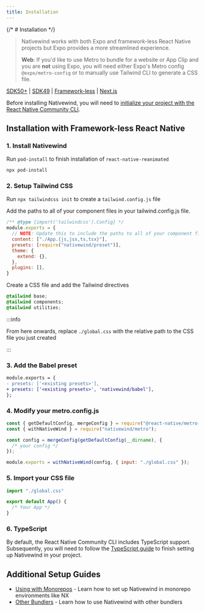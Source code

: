 ```yaml
---
title: Installation
---
```



{/* # Installation */}

> Nativewind works with both Expo and framework-less React Native projects but Expo provides a more streamlined experience.
> 
> **Web**: If you'd like to use Metro to bundle for a website or App Clip and you are **not** using Expo, you will need either Expo's Metro config `@expo/metro-config` or to manually use Tailwind CLI to generate a CSS file.


<a href="./" className="decoration-transparent hover:decoration-fd-foreground opacity-70 hover:opacity-100 underline-offset-8 rounded-lg p-4">SDK50+</a> 
| <a href="./sdk49" className="decoration-transparent hover:decoration-fd-foreground opacity-70 hover:opacity-100 underline-offset-8 rounded-lg p-4">SDK49</a> 
| <a href="./frameworkless" className="underline underline-offset-8 text-fd-primary hover:opacity-100 p-4">Framework-less</a> 
| <a href="./nextjs" className="decoration-transparent hover:decoration-fd-foreground opacity-70 hover:opacity-100 underline-offset-8 rounded-lg p-4">Next.js</a>

Before installing Nativewind, you will need to [initialize your project with the React Native Community CLI](https://reactnative.dev/docs/getting-started-without-a-framework).

## Installation with Framework-less React Native

### 1. Install Nativewind

<Install framework="framework-less" />

Run `pod-install` to finish installation of `react-native-reanimated`

```bash
npx pod-install
```

### 2. Setup Tailwind CSS

Run `npx tailwindcss init` to create a `tailwind.config.js` file

Add the paths to all of your component files in your tailwind.config.js file.

```js title="tailwind.config.js"
/** @type {import('tailwindcss').Config} */
module.exports = {
  // NOTE: Update this to include the paths to all of your component files.
  content: ["./App.{js,jsx,ts,tsx}"],
  presets: [require("nativewind/preset")],
  theme: {
    extend: {},
  },
  plugins: [],
}
```

Create a CSS file and add the Tailwind directives

```css title="global.css"
@tailwind base;
@tailwind components;
@tailwind utilities;
```

:::info

From here onwards, replace `./global.css` with the relative path to the CSS file you just created

:::

### 3. Add the Babel preset

```diff title="babel.config.js"
module.exports = {
- presets: ['<existing presets>'],
+ presets: ['<existing presets>', 'nativewind/babel'],
};
```

### 4. Modify your metro.config.js

```js title="metro.config.js"
const { getDefaultConfig, mergeConfig } = require("@react-native/metro-config");
const { withNativeWind } = require("nativewind/metro");

const config = mergeConfig(getDefaultConfig(__dirname), {
  /* your config */
});

module.exports = withNativeWind(config, { input: "./global.css" });
```

### 5. Import your CSS file

```js title="App.tsx"
import "./global.css"

export default App() {
  /* Your App */
}
```

### 6. TypeScript
By default, the React Native Community CLI includes TypeScript support. Subsequently, you will need to follow the [TypeScript guide](./typescript) to finish setting up Nativewind in your project.

## Additional Setup Guides

- [Using with Monorepos](./using-with-monorepos) - Learn how to set up Nativewind in monorepo environments like NX
- [Other Bundlers](./other-bundlers) - Learn how to use Nativewind with other bundlers